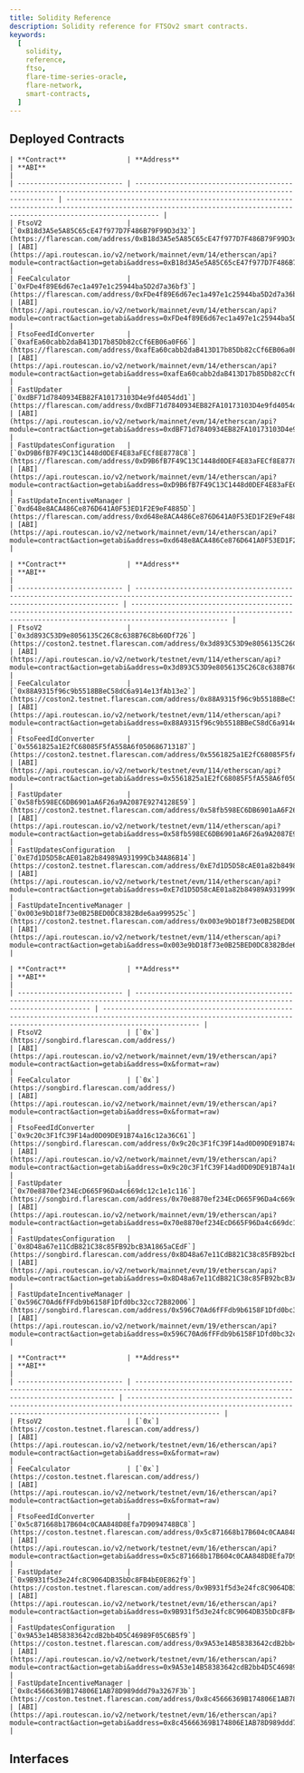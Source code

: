 ```yaml
---
title: Solidity Reference
description: Solidity reference for FTSOv2 smart contracts.
keywords:
  [
    solidity,
    reference,
    ftso,
    flare-time-series-oracle,
    flare-network,
    smart-contracts,
  ]
---
```



## Deployed Contracts

<Tabs block>
  <TabItem value="flare" label="Flare Mainnet" default>
  
    | **Contract**               | **Address**                                                                                                              | **ABI**                                                                                                                                                             |
    | -------------------------- | ------------------------------------------------------------------------------------------------------------------------ | ------------------------------------------------------------------------------------------------------------------------------------------------------------------- |
    | FtsoV2                     | [`0xB18d3A5e5A85C65cE47f977D7F486B79F99D3d32`](https://flarescan.com/address/0xB18d3A5e5A85C65cE47f977D7F486B79F99D3d32) | [ABI](https://api.routescan.io/v2/network/mainnet/evm/14/etherscan/api?module=contract&action=getabi&address=0xB18d3A5e5A85C65cE47f977D7F486B79F99D3d32&format=raw) |
    | FeeCalculator              | [`0xFDe4f89E6d67ec1a497e1c25944ba5D2d7a36bf3`](https://flarescan.com/address/0xFDe4f89E6d67ec1a497e1c25944ba5D2d7a36bf3) | [ABI](https://api.routescan.io/v2/network/mainnet/evm/14/etherscan/api?module=contract&action=getabi&address=0xFDe4f89E6d67ec1a497e1c25944ba5D2d7a36bf3&format=raw) |
    | FtsoFeedIdConverter        | [`0xafEa60cabb2daB413D17b85Db82cCf6EB06a0F66`](https://flarescan.com/address/0xafEa60cabb2daB413D17b85Db82cCf6EB06a0F66) | [ABI](https://api.routescan.io/v2/network/mainnet/evm/14/etherscan/api?module=contract&action=getabi&address=0xafEa60cabb2daB413D17b85Db82cCf6EB06a0F66&format=raw) |
    | FastUpdater                | [`0xdBF71d7840934EB82FA10173103D4e9fd4054dd1`](https://flarescan.com/address/0xdBF71d7840934EB82FA10173103D4e9fd4054dd1) | [ABI](https://api.routescan.io/v2/network/mainnet/evm/14/etherscan/api?module=contract&action=getabi&address=0xdBF71d7840934EB82FA10173103D4e9fd4054dd1&format=raw) |
    | FastUpdatesConfiguration   | [`0xD9B6fB7F49C13C1448d0DEF4E83aFECf8E8778C8`](https://flarescan.com/address/0xD9B6fB7F49C13C1448d0DEF4E83aFECf8E8778C8) | [ABI](https://api.routescan.io/v2/network/mainnet/evm/14/etherscan/api?module=contract&action=getabi&address=0xD9B6fB7F49C13C1448d0DEF4E83aFECf8E8778C8&format=raw) |
    | FastUpdateIncentiveManager | [`0xd648e8ACA486Ce876D641A0F53ED1F2E9eF4885D`](https://flarescan.com/address/0xd648e8ACA486Ce876D641A0F53ED1F2E9eF4885D) | [ABI](https://api.routescan.io/v2/network/mainnet/evm/14/etherscan/api?module=contract&action=getabi&address=0xd648e8ACA486Ce876D641A0F53ED1F2E9eF4885D&format=raw) |

  </TabItem>
  <TabItem value="coston2" label="Flare Testnet Coston2">

    | **Contract**               | **Address**                                                                                                                              | **ABI**                                                                                                                                                              |
    | -------------------------- | ---------------------------------------------------------------------------------------------------------------------------------------- | -------------------------------------------------------------------------------------------------------------------------------------------------------------------- |
    | FtsoV2                     | [`0x3d893C53D9e8056135C26C8c638B76C8b60Df726`](https://coston2.testnet.flarescan.com/address/0x3d893C53D9e8056135C26C8c638B76C8b60Df726) | [ABI](https://api.routescan.io/v2/network/testnet/evm/114/etherscan/api?module=contract&action=getabi&address=0x3d893C53D9e8056135C26C8c638B76C8b60Df726&format=raw) |
    | FeeCalculator              | [`0x88A9315f96c9b5518BBeC58dC6a914e13fAb13e2`](https://coston2.testnet.flarescan.com/address/0x88A9315f96c9b5518BBeC58dC6a914e13fAb13e2) | [ABI](https://api.routescan.io/v2/network/testnet/evm/114/etherscan/api?module=contract&action=getabi&address=0x88A9315f96c9b5518BBeC58dC6a914e13fAb13e2&format=raw) |
    | FtsoFeedIdConverter        | [`0x5561825a1E2fC68085F5fA558A6f050686713187`](https://coston2.testnet.flarescan.com/address/0x5561825a1E2fC68085F5fA558A6f050686713187) | [ABI](https://api.routescan.io/v2/network/testnet/evm/114/etherscan/api?module=contract&action=getabi&address=0x5561825a1E2fC68085F5fA558A6f050686713187&format=raw) |
    | FastUpdater                | [`0x58fb598EC6DB6901aA6F26a9A2087E9274128E59`](https://coston2.testnet.flarescan.com/address/0x58fb598EC6DB6901aA6F26a9A2087E9274128E59) | [ABI](https://api.routescan.io/v2/network/testnet/evm/114/etherscan/api?module=contract&action=getabi&address=0x58fb598EC6DB6901aA6F26a9A2087E9274128E59&format=raw) |
    | FastUpdatesConfiguration   | [`0xE7d1D5D58cAE01a82b84989A931999Cb34A86B14`](https://coston2.testnet.flarescan.com/address/0xE7d1D5D58cAE01a82b84989A931999Cb34A86B14) | [ABI](https://api.routescan.io/v2/network/testnet/evm/114/etherscan/api?module=contract&action=getabi&address=0xE7d1D5D58cAE01a82b84989A931999Cb34A86B14&format=raw) |
    | FastUpdateIncentiveManager | [`0x003e9bD18f73e0B25BED0DC8382Bde6aa999525c`](https://coston2.testnet.flarescan.com/address/0x003e9bD18f73e0B25BED0DC8382Bde6aa999525c) | [ABI](https://api.routescan.io/v2/network/testnet/evm/114/etherscan/api?module=contract&action=getabi&address=0x003e9bD18f73e0B25BED0DC8382Bde6aa999525c&format=raw) |

  </TabItem>
  <TabItem value="songbird" label="Songbird Canary-Network">

    | **Contract**               | **Address**                                                                                                                       | **ABI**                                                                                                                                                              |
    | -------------------------- | --------------------------------------------------------------------------------------------------------------------------------- | -------------------------------------------------------------------------------------------------------------------------------------------------------------------- |
    | FtsoV2                     | [`0x`](https://songbird.flarescan.com/address/)                                                                                   | [ABI](https://api.routescan.io/v2/network/mainnet/evm/19/etherscan/api?module=contract&action=getabi&address=0x&format=raw)                                          |
    | FeeCalculator              | [`0x`](https://songbird.flarescan.com/address/)                                                                                   | [ABI](https://api.routescan.io/v2/network/mainnet/evm/19/etherscan/api?module=contract&action=getabi&address=0x&format=raw)                                          |
    | FtsoFeedIdConverter        | [`0x9c20c3F1fC39F14ad0D09DE91B74a16c12a36C61`](https://songbird.flarescan.com/address/0x9c20c3F1fC39F14ad0D09DE91B74a16c12a36C61) | [ABI](https://api.routescan.io/v2/network/mainnet/evm/19/etherscan/api?module=contract&action=getabi&address=0x9c20c3F1fC39F14ad0D09DE91B74a16c12a36C61&format=raw) |
    | FastUpdater                | [`0x70e8870ef234EcD665F96Da4c669dc12c1e1c116`](https://songbird.flarescan.com/address/0x70e8870ef234EcD665F96Da4c669dc12c1e1c116) | [ABI](https://api.routescan.io/v2/network/mainnet/evm/19/etherscan/api?module=contract&action=getabi&address=0x70e8870ef234EcD665F96Da4c669dc12c1e1c116&format=raw)  |
    | FastUpdatesConfiguration   | [`0x8D48a67e11CdB821C38c85FB92bcB3A1865aCEdF`](https://songbird.flarescan.com/address/0x8D48a67e11CdB821C38c85FB92bcB3A1865aCEdF) | [ABI](https://api.routescan.io/v2/network/mainnet/evm/19/etherscan/api?module=contract&action=getabi&address=0x8D48a67e11CdB821C38c85FB92bcB3A1865aCEdF&format=raw)  |
    | FastUpdateIncentiveManager | [`0x596C70Ad6fFFdb9b6158F1Dfd0bc32cc72B82006`](https://songbird.flarescan.com/address/0x596C70Ad6fFFdb9b6158F1Dfd0bc32cc72B82006) | [ABI](https://api.routescan.io/v2/network/mainnet/evm/19/etherscan/api?module=contract&action=getabi&address=0x596C70Ad6fFFdb9b6158F1Dfd0bc32cc72B82006&format=raw)  |

  </TabItem>
  <TabItem value="coston" label="Songbird Testnet Coston">

    | **Contract**               | **Address**                                                                                                                             | **ABI**                                                                                                                                                             |
    | -------------------------- | --------------------------------------------------------------------------------------------------------------------------------------- | ------------------------------------------------------------------------------------------------------------------------------------------------------------------- |
    | FtsoV2                     | [`0x`](https://coston.testnet.flarescan.com/address/)                                                                                   | [ABI](https://api.routescan.io/v2/network/testnet/evm/16/etherscan/api?module=contract&action=getabi&address=0x&format=raw)                                         |
    | FeeCalculator              | [`0x`](https://coston.testnet.flarescan.com/address/)                                                                                   | [ABI](https://api.routescan.io/v2/network/testnet/evm/16/etherscan/api?module=contract&action=getabi&address=0x&format=raw)                                         |
    | FtsoFeedIdConverter        | [`0x5c871668b17B604c0CAA848D8Efa7D9094748BC8`](https://coston.testnet.flarescan.com/address/0x5c871668b17B604c0CAA848D8Efa7D9094748BC8) | [ABI](https://api.routescan.io/v2/network/testnet/evm/16/etherscan/api?module=contract&action=getabi&address=0x5c871668b17B604c0CAA848D8Efa7D9094748BC8&format=raw) |
    | FastUpdater                | [`0x9B931f5d3e24fc8C9064DB35bDc8FB4bE0E862f9`](https://coston.testnet.flarescan.com/address/0x9B931f5d3e24fc8C9064DB35bDc8FB4bE0E862f9) | [ABI](https://api.routescan.io/v2/network/testnet/evm/16/etherscan/api?module=contract&action=getabi&address=0x9B931f5d3e24fc8C9064DB35bDc8FB4bE0E862f9&format=raw) |
    | FastUpdatesConfiguration   | [`0x9A53e14B58383642cdB2bb4D5C46989F05C6B5f9`](https://coston.testnet.flarescan.com/address/0x9A53e14B58383642cdB2bb4D5C46989F05C6B5f9) | [ABI](https://api.routescan.io/v2/network/testnet/evm/16/etherscan/api?module=contract&action=getabi&address=0x9A53e14B58383642cdB2bb4D5C46989F05C6B5f9&format=raw) |
    | FastUpdateIncentiveManager | [`0x8c45666369B174806E1AB78D989ddd79a3267F3b`](https://coston.testnet.flarescan.com/address/0x8c45666369B174806E1AB78D989ddd79a3267F3b) | [ABI](https://api.routescan.io/v2/network/testnet/evm/16/etherscan/api?module=contract&action=getabi&address=0x8c45666369B174806E1AB78D989ddd79a3267F3b&format=raw) |

  </TabItem>

</Tabs>

## Interfaces

<DocCardList />
